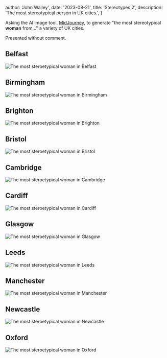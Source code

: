 
  author: 'John Walley',
  date: '2023-08-21',
  title: 'Stereotypes 2',
  description: 'The most stereotypical person in UK cities.',
}


Asking the AI image tool, [MidJourney](https://www.midjourney.com/app/), to generate "the most stereotypical __woman__ from..." a variety of UK cities.

Presented without comment.

## Belfast

<Image src={result1} alt="The most steroetypical woman in Belfast" />

## Birmingham

<Image src={result2} alt="The most steroetypical woman in Birmingham" />

## Brighton

<Image src={result3} alt="The most steroetypical woman in Brighton" />

## Bristol

<Image src={result4} alt="The most steroetypical woman in Bristol" />

## Cambridge

<Image src={result5} alt="The most steroetypical woman in Cambridge" />

## Cardiff

<Image src={result6} alt="The most steroetypical woman in Cardiff" />

## Glasgow

<Image src={result7} alt="The most steroetypical woman in Glasgow" />

## Leeds

<Image src={result8} alt="The most steroetypical woman in Leeds" />

## Manchester

<Image src={result9} alt="The most steroetypical woman in Manchester" />

## Newcastle

<Image src={result10} alt="The most steroetypical woman in Newcastle" />

## Oxford

<Image src={result11} alt="The most steroetypical woman in Oxford" />
